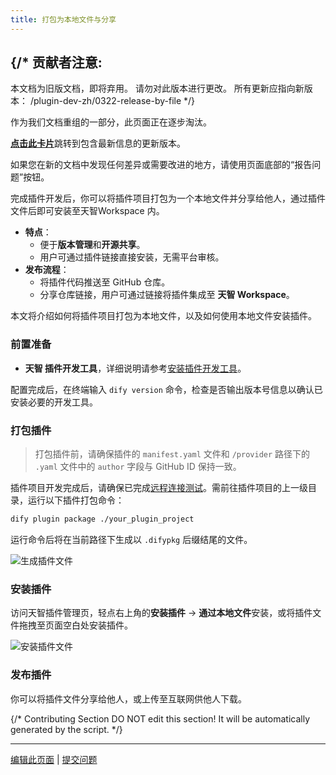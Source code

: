 ```yaml
---
title: 打包为本地文件与分享
---
```



{/* 
  贡献者注意:
  ----------------
  本文档为旧版文档，即将弃用。
  请勿对此版本进行更改。
  所有更新应指向新版本：
  /plugin-dev-zh/0322-release-by-file
*/}

<Card title="本文档即将弃用" icon="circle-exclamation" href="/plugin-dev-zh/0322-release-by-file">
  <p>作为我们文档重组的一部分，此页面正在逐步淘汰。</p>
  
  <p><u><b>点击此卡片</b></u>跳转到包含最新信息的更新版本。</p>
  
  <p>如果您在新的文档中发现任何差异或需要改进的地方，请使用页面底部的“报告问题”按钮。</p>
</Card>

完成插件开发后，你可以将插件项目打包为一个本地文件并分享给他人，通过插件文件后即可安装至天智Workspace 内。

* **特点**：
  * 便于**版本管理**和**开源共享**。
  * 用户可通过插件链接直接安装，无需平台审核。
* **发布流程**：
  * 将插件代码推送至 GitHub 仓库。
  * 分享仓库链接，用户可通过链接将插件集成至 **天智 Workspace**。

本文将介绍如何将插件项目打包为本地文件，以及如何使用本地文件安装插件。

### 前置准备

* **天智 插件开发工具**，详细说明请参考[安装插件开发工具](../quick-start/develop-plugins/initialize-development-tools)。

配置完成后，在终端输入 `dify version` 命令，检查是否输出版本号信息以确认已安装必要的开发工具。

### 打包插件

> 打包插件前，请确保插件的 `manifest.yaml` 文件和 `/provider` 路径下的 `.yaml` 文件中的 `author` 字段与 GitHub ID 保持一致。

插件项目开发完成后，请确保已完成[远程连接测试](../quick-start/develop-plugins/extension-plugin#tiao-shi-cha-jian)。需前往插件项目的上一级目录，运行以下插件打包命令：

```bash
dify plugin package ./your_plugin_project
```

运行命令后将在当前路径下生成以 `.difypkg` 后缀结尾的文件。

![生成插件文件](https://assets-docs.dify.ai/2024/12/98e09c04273eace8fe6e5ac976443cca.png)

### 安装插件

访问天智插件管理页，轻点右上角的**安装插件** → **通过本地文件**安装，或将插件文件拖拽至页面空白处安装插件。

![安装插件文件](https://assets-docs.dify.ai/2024/12/8c31c4025a070f23455799f942b91a57.png)

### 发布插件

你可以将插件文件分享给他人，或上传至互联网供他人下载。

{/*
Contributing Section
DO NOT edit this section!
It will be automatically generated by the script.
*/}

---

[编辑此页面](https://github.com/langgenius/dify-docs/edit/main/zh-hans/plugins/publish-plugins/package-plugin-file-and-publish.mdx) | [提交问题](https://github.com/langgenius/dify-docs/issues/new?template=docs.yml)


